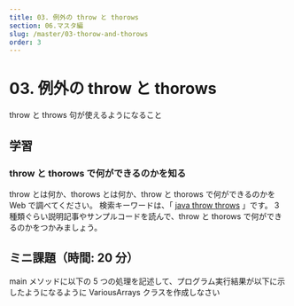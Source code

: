 ```yaml
---
title: 03. 例外の throw と thorows
section: 06.マスタ編
slug: /master/03-thorow-and-thorows
order: 3
---
```


# 03. 例外の throw と thorows

<p class="goal">
    throw と throws 句が使えるようになること
</p>

## 学習

### throw と thorows で何ができるのかを知る

throw とは何か、thorows とは何か、throw と thorows で何ができるのかを Web で調べてください。
検索キーワードは、「 [java throw throws](https://www.google.com/search?q=java+throw+throws) 」です。
3 種類ぐらい説明記事やサンプルコードを読んで、throw と thorows で何ができるのかをつかみましょう。

## ミニ課題（時間: 20 分）

main メソッドに以下の 5 つの処理を記述して、プログラム実行結果が以下に示したようになるように VariousArrays クラスを作成しなさい
